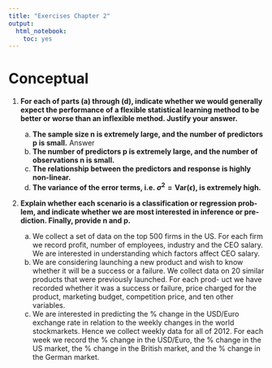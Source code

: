 ```yaml
---
title: "Exercises Chapter 2"
output: 
  html_notebook: 
    toc: yes
---
```


# Conceptual

1. **For each of parts (a) through (d), indicate whether we would generally expect the performance of a flexible statistical learning method to be better or worse than an inflexible method. Justify your answer.**

    (a) **The sample size n is extremely large, and the number of predictors p is small.**
    Answer
    (b) **The number of predictors p is extremely large, and the number of observations n is small.**
    (c) **The relationship between the predictors and response is highly non-linear.**
    (d) **The variance of the error terms, i.e. $\sigma^2 = \mathrm{Var}(\epsilon)$, is extremely high.**
    
2. **Explain whether each scenario is a classification or regression prob- lem, and indicate whether we are most interested in inference or pre- diction. Finally, provide n and p.**

    (a) We collect a set of data on the top 500 firms in the US. For each firm we record profit, number of employees, industry and the CEO salary. We are interested in understanding which factors affect CEO salary.
    (b) We are considering launching a new product and wish to know whether it will be a success or a failure. We collect data on 20 similar products that were previously launched. For each prod- uct we have recorded whether it was a success or failure, price charged for the product, marketing budget, competition price, and ten other variables.
    (c) We are interested in predicting the % change in the USD/Euro
    exchange rate in relation to the weekly changes in the world stockmarkets. Hence we collect weekly data for all of 2012. For each week we record the % change in the USD/Euro, the % change in the US market, the % change in the British market, and the % change in the German market.